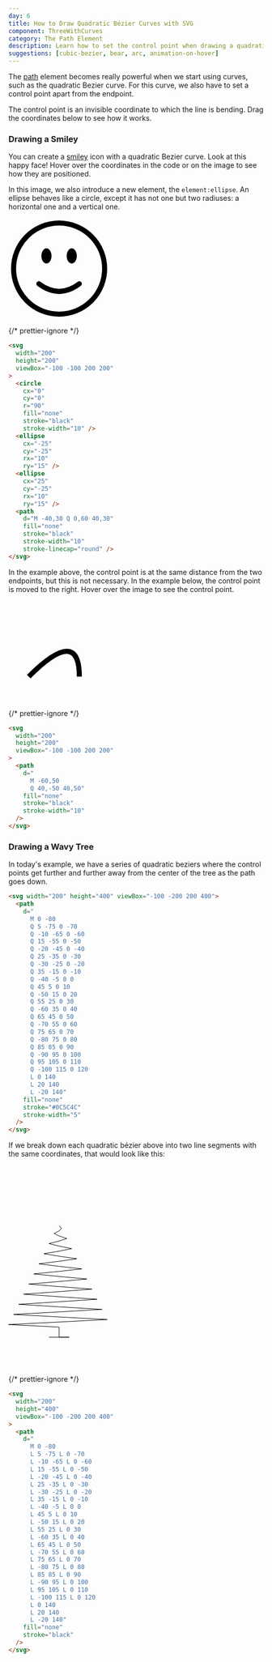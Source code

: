```yaml
---
day: 6
title: How to Draw Quadratic Bézier Curves with SVG
component: ThreeWithCurves
category: The Path Element
description: Learn how to set the control point when drawing a quadratic Bézier curve with SVG. In this tutorial, we learn a basic curve type and draw a smiley face and a wavy tree.
suggestions: [cubic-bezier, bear, arc, animation-on-hover]
---
```



The [path](/svg/basic-path) element becomes really powerful when we start using curves, such as the quadratic Bezier curve. For this curve, we also have to set a control point apart from the endpoint.

The control point is an invisible coordinate to which the line is bending. Drag the coordinates below to see how it works.

<QuadraticBezier client:load />

### Drawing a Smiley

You can create a [smiley](/smile) icon with a quadratic Bezier curve. Look at this happy face! Hover over the coordinates in the code or on the image to see how they are positioned.

In this image, we also introduce a new element, the `element:ellipse`. An ellipse behaves like a circle, except it has not one but two radiuses: a horizontal one and a vertical one.

<Example>

<SVG width="200" height="200" viewBox="-100 -100 200 200">
  <Circle
    cx="0"
    cy="0"
    r="90"
    fill="none"
    stroke="black"
    stroke-width="10"
    data-element-id="circle-1"
  />
  <Ellipse cx="-25" cy="-25" rx="10" ry="15" data-element-id="ellipse-1" />
  <Ellipse cx="25" cy="-25" rx="10" ry="15" data-element-id="ellipse-2" />
  <Path
    d="M -40,30 Q 0,60 40,30"
    fill="none"
    stroke="black"
    stroke-width="10"
    stroke-linecap="round"
    data-element-id="path-1"
  />
</SVG>

{/* prettier-ignore */}
```html
<svg 
  width="200"
  height="200"
  viewBox="-100 -100 200 200"
>
  <circle
    cx="0"
    cy="0"
    r="90"
    fill="none"
    stroke="black"
    stroke-width="10" />
  <ellipse 
    cx="-25" 
    cy="-25" 
    rx="10" 
    ry="15" />
  <ellipse 
    cx="25" 
    cy="-25" 
    rx="10" 
    ry="15" />
  <path
    d="M -40,30 Q 0,60 40,30"
    fill="none"
    stroke="black"
    stroke-width="10"
    stroke-linecap="round" />
</svg>
```

</Example>

In the example above, the control point is at the same distance from the two endpoints, but this is not necessary. In the example below, the control point is moved to the right. Hover over the image to see the control point.

<Example>

<SVG width="200" height="200" viewBox="-100 -100 200 200">
  <Path
    d="M -60,50 Q 40,-50 40,50"
    fill="none"
    stroke="black"
    stroke-width="10"
    data-element-id="path-1"
  />
</SVG>

{/* prettier-ignore */}
```html
<svg 
  width="200"
  height="200"
  viewBox="-100 -100 200 200"
>
  <path 
    d="
      M -60,50 
      Q 40,-50 40,50" 
    fill="none"
    stroke="black"
    stroke-width="10"
  />
</svg>
```

</Example>

### Drawing a Wavy Tree

In today's example, we have a series of quadratic beziers where the control points get further and further away from the center of the tree as the path goes down.

<Final>

```html
<svg width="200" height="400" viewBox="-100 -200 200 400">
  <path
    d="
      M 0 -80
      Q 5 -75 0 -70
      Q -10 -65 0 -60
      Q 15 -55 0 -50
      Q -20 -45 0 -40
      Q 25 -35 0 -30
      Q -30 -25 0 -20
      Q 35 -15 0 -10
      Q -40 -5 0 0
      Q 45 5 0 10
      Q -50 15 0 20
      Q 55 25 0 30
      Q -60 35 0 40
      Q 65 45 0 50
      Q -70 55 0 60
      Q 75 65 0 70
      Q -80 75 0 80
      Q 85 85 0 90
      Q -90 95 0 100
      Q 95 105 0 110
      Q -100 115 0 120
      L 0 140
      L 20 140
      L -20 140"
    fill="none"
    stroke="#0C5C4C"
    stroke-width="5"
  />
</svg>
```

</Final>

If we break down each quadratic bézier above into two line segments with the same coordinates, that would look like this:

<Example>

<SVG width="200" height="400" viewBox="-100 -200 200 400">
  <Path
    d="
      M 0 -80
      L 5 -75 L 0 -70
      L -10 -65 L 0 -60
      L 15 -55 L 0 -50
      L -20 -45 L 0 -40
      L 25 -35 L 0 -30
      L -30 -25 L 0 -20
      L 35 -15 L 0 -10
      L -40 -5 L 0 0
      L 45 5 L 0 10
      L -50 15 L 0 20
      L 55 25 L 0 30
      L -60 35 L 0 40
      L 65 45 L 0 50
      L -70 55 L 0 60
      L 75 65 L 0 70
      L -80 75 L 0 80
      L 85 85 L 0 90
      L -90 95 L 0 100
      L 95 105 L 0 110
      L -100 115 L 0 120
      L 0 140
      L 20 140
      L -20 140"
    fill="none"
    stroke="black"
    data-element-id="path-1"
  />
</SVG>

{/* prettier-ignore */}
```html
<svg 
  width="200"
  height="400"
  viewBox="-100 -200 200 400"
>
  <path 
    d="
      M 0 -80
      L 5 -75 L 0 -70
      L -10 -65 L 0 -60
      L 15 -55 L 0 -50
      L -20 -45 L 0 -40
      L 25 -35 L 0 -30
      L -30 -25 L 0 -20
      L 35 -15 L 0 -10
      L -40 -5 L 0 0
      L 45 5 L 0 10
      L -50 15 L 0 20
      L 55 25 L 0 30
      L -60 35 L 0 40
      L 65 45 L 0 50
      L -70 55 L 0 60
      L 75 65 L 0 70
      L -80 75 L 0 80
      L 85 85 L 0 90
      L -90 95 L 0 100
      L 95 105 L 0 110
      L -100 115 L 0 120
      L 0 140
      L 20 140
      L -20 140"
    fill="none"
    stroke="black"
  />
</svg>
```

</Example>
